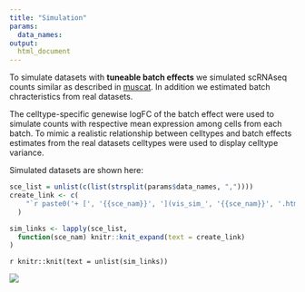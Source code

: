 ```yaml
---
title: "Simulation"
params:
  data_names:
output: 
  html_document
---
```


To simulate datasets with **tuneable batch effects** we simulated scRNAseq counts similar 
as described in [muscat](https://www.biorxiv.org/content/10.1101/713412v2). 
In addition we estimated batch chracteristics from real datasets.
  
The celltype-specific genewise logFC of the batch effect were used to simulate counts with 
respective mean expression among cells from each batch. 
To mimic a realistic relationship between celltypes and batch effects estimates 
from the real datasets celltypes were used to display celltype variance.  
  
Simulated datasets are shown here: 

```r
sce_list = unlist(c(list(strsplit(params$data_names, ","))))
create_link <- c(
    "`r paste0('+ [', '{{sce_nam}}', '](vis_sim_', '{{sce_nam}}', '.html)')`"
  )

sim_links <- lapply(sce_list, 
  function(sce_nam) knitr::knit_expand(text = create_link)
)
```


`r knitr::knit(text = unlist(sim_links))`

![](../../docs/vis_sim_csf_media_files/figure-html/tsne1__1-1.png)

